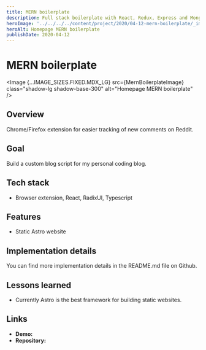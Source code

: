 ```yaml
---
title: MERN boilerplate
description: Full stack boilerplate with React, Redux, Express and Mongoose.
heroImage: '../../../../content/project/2020/04-12-mern-boilerplate/_images/mern-boilerplate.png'
heroAlt: Homepage MERN boilerplate
publishDate: 2020-04-12
---
```



# MERN boilerplate

<Image {...IMAGE_SIZES.FIXED.MDX_LG} src={MernBoilerplateImage} class="shadow-lg shadow-base-300" alt="Homepage MERN boilerplate" />

## Overview

Chrome/Firefox extension for easier tracking of new comments on Reddit.

## Goal

Build a custom blog script for my personal coding blog.

## Tech stack

- Browser extension, React, RadixUI, Typescript

## Features

- Static Astro website

## Implementation details

You can find more implementation details in the <Link href="https://github.com/nemanjam/mern-boilerplate" variant="markdown" target="_blank" title="README.md">README.md</Link> file on Github.

## Lessons learned 

- Currently Astro is the best framework for building static websites.

## Links

- **Demo:** <Link href="https://mern-boilerplate.arm1.nemanjamitic.com" variant="markdown" target="_blank" title="MERN boilerplate demo" />
- **Repository:** <Link href="https://github.com/nemanjam/mern-boilerplate" variant="markdown" target="_blank" title="MERN boilerplate repository" />


